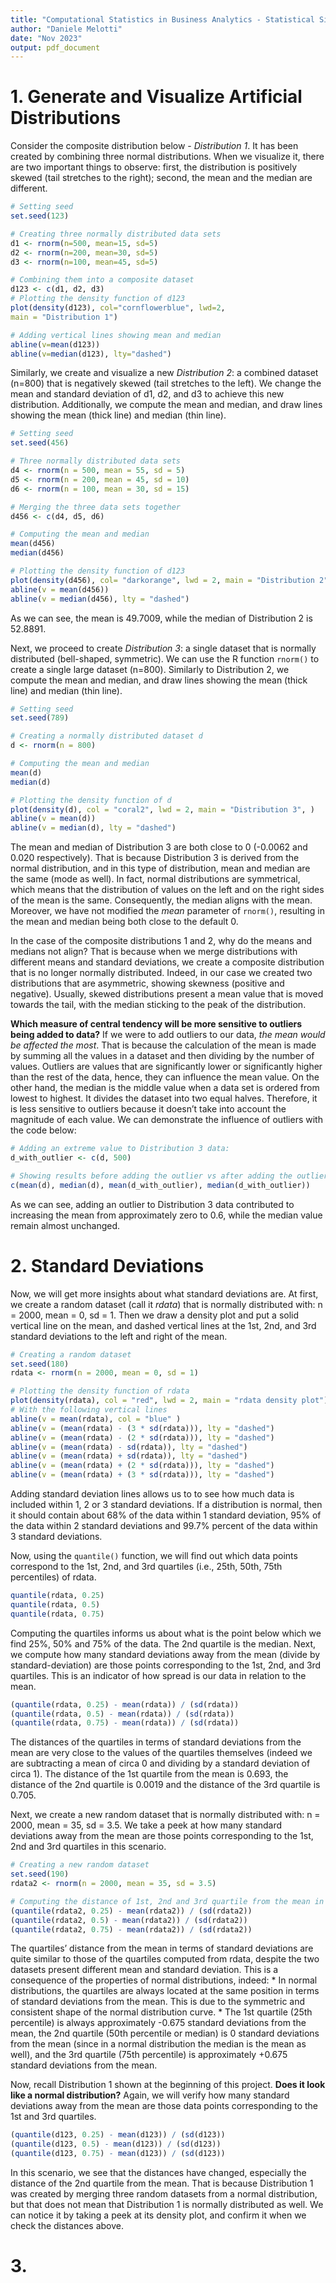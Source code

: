 ```yaml
---
title: "Computational Statistics in Business Analytics - Statistical Simulations"
author: "Daniele Melotti"
date: "Nov 2023"
output: pdf_document
---
```


# 1. Generate and Visualize Artificial Distributions

Consider the composite distribution below - _Distribution 1_. It has been created by combining three normal distributions. When we visualize it, there are two important things to observe: first, the distribution is positively skewed (tail stretches to the right); second, the mean and the median are different.
```r
# Setting seed
set.seed(123)

# Creating three normally distributed data sets
d1 <- rnorm(n=500, mean=15, sd=5)
d2 <- rnorm(n=200, mean=30, sd=5)
d3 <- rnorm(n=100, mean=45, sd=5)

# Combining them into a composite dataset
d123 <- c(d1, d2, d3)
# Plotting the density function of d123
plot(density(d123), col="cornflowerblue", lwd=2,
main = "Distribution 1")

# Adding vertical lines showing mean and median
abline(v=mean(d123))
abline(v=median(d123), lty="dashed")
```

Similarly, we create and visualize a new _Distribution 2_: a combined dataset (n=800) that is negatively skewed (tail stretches to the left). We change the mean and standard deviation of d1, d2, and d3 to achieve this new distribution. Additionally, we compute the mean and median, and draw lines showing the mean (thick line) and median (thin line).
```r
# Setting seed
set.seed(456)

# Three normally distributed data sets
d4 <- rnorm(n = 500, mean = 55, sd = 5)
d5 <- rnorm(n = 200, mean = 45, sd = 10)
d6 <- rnorm(n = 100, mean = 30, sd = 15)

# Merging the three data sets together
d456 <- c(d4, d5, d6)

# Computing the mean and median
mean(d456)
median(d456)

# Plotting the density function of d123
plot(density(d456), col= "darkorange", lwd = 2, main = "Distribution 2", )
abline(v = mean(d456))
abline(v = median(d456), lty = "dashed")
```

As we can see, the mean is 49.7009, while the median of Distribution 2 is 52.8891.

Next, we proceed to create _Distribution 3_: a single dataset that is normally distributed (bell-shaped, symmetric). We can use the R function `rnorm()` to create a single large dataset (n=800). Similarly to Distribution 2, we compute the mean and median, and draw lines showing the mean (thick line) and median (thin line).
```r
# Setting seed
set.seed(789)

# Creating a normally distributed dataset d
d <- rnorm(n = 800)

# Computing the mean and median
mean(d)
median(d)

# Plotting the density function of d
plot(density(d), col = "coral2", lwd = 2, main = "Distribution 3", )
abline(v = mean(d))
abline(v = median(d), lty = "dashed")
```

The mean and median of Distribution 3 are both close to 0 (-0.0062 and 0.020 respectively). That is because Distribution 3 is derived from the normal distribution, and in this type of distribution, mean and median are the same (mode as well). In fact, normal distributions are symmetrical, which means that the distribution of values on the left and on the right sides of the mean is the same. Consequently, the median aligns with the mean. Moreover, we have not modified the _mean_ parameter of `rnorm()`, resulting in the mean and median being both close to the default 0.

In the case of the composite distributions 1 and 2, why do the means and medians not align? That is because when we merge distributions with different means and standard deviations, we create a composite distribution that is no longer normally distributed. Indeed, in our case we created two distributions that are asymmetric, showing skewness (positive and negative). Usually, skewed distributions present a mean value that is moved towards the tail, with the median sticking to the peak of the distribution.

**Which measure of central tendency will be more sensitive to outliers being added to data?** If we were to add outliers to our data, _the mean would be affected the most_. That is because the calculation of the mean is made by summing all the values in a dataset and then dividing by the number of values. Outliers are values that are significantly lower or significantly higher than the rest of the data, hence, they can influence the mean value. On the other hand, the median is the middle value when a data set is ordered from lowest to highest. It divides the dataset into two equal halves. Therefore, it is less sensitive to outliers because it doesn't take into account the magnitude of each value. We can demonstrate the influence of outliers with the code below:
```r
# Adding an extreme value to Distribution 3 data:
d_with_outlier <- c(d, 500)

# Showing results before adding the outlier vs after adding the outlier:
c(mean(d), median(d), mean(d_with_outlier), median(d_with_outlier))
```

As we can see, adding an outlier to Distribution 3 data contributed to increasing the mean from approximately zero to 0.6, while the median value remain almost unchanged.

# 2. Standard Deviations

Now, we will get more insights about what standard deviations are. At first, we create a random dataset (call it _rdata_) that is normally distributed with: n = 2000, mean = 0, sd = 1. Then we draw a density plot and put a solid vertical line on the mean, and dashed vertical lines at the 1st, 2nd, and 3rd standard deviations to the left and right of the mean.
```r
# Creating a random dataset
set.seed(180)
rdata <- rnorm(n = 2000, mean = 0, sd = 1)

# Plotting the density function of rdata
plot(density(rdata), col = "red", lwd = 2, main = "rdata density plot")
# With the following vertical lines
abline(v = mean(rdata), col = "blue" )
abline(v = (mean(rdata) - (3 * sd(rdata))), lty = "dashed")
abline(v = (mean(rdata) - (2 * sd(rdata))), lty = "dashed")
abline(v = (mean(rdata) - sd(rdata)), lty = "dashed")
abline(v = (mean(rdata) + sd(rdata)), lty = "dashed")
abline(v = (mean(rdata) + (2 * sd(rdata))), lty = "dashed")
abline(v = (mean(rdata) + (3 * sd(rdata))), lty = "dashed")
```

Adding standard deviation lines allows us to to see how much data is included within 1, 2 or 3 standard deviations. If a distribution is normal, then it should contain about 68% of the data within 1 standard deviation,
95% of the data within 2 standard deviations and 99.7% percent of the data within 3 standard deviations.

Now, using the `quantile()` function, we will find out which data points correspond to the 1st, 2nd, and 3rd quartiles (i.e., 25th, 50th, 75th percentiles) of rdata.
```r
quantile(rdata, 0.25)
quantile(rdata, 0.5)
quantile(rdata, 0.75)
```

Computing the quartiles informs us about what is the point below which we find 25%, 50% and 75% of the data. The 2nd quartile is the median. Next, we compute how many standard deviations away from the mean (divide by standard-deviation) are those points corresponding to the 1st, 2nd, and 3rd quartiles. This is an indicator of how spread is our data in relation to the mean.
```r
(quantile(rdata, 0.25) - mean(rdata)) / (sd(rdata))
(quantile(rdata, 0.5) - mean(rdata)) / (sd(rdata))
(quantile(rdata, 0.75) - mean(rdata)) / (sd(rdata))
```

The distances of the quartiles in terms of standard deviations from the mean are very close to the values of
the quartiles themselves (indeed we are subtracting a mean of circa 0 and dividing by a standard deviation of
circa 1). The distance of the 1st quartile from the mean is 0.693, the distance of the 2nd quartile is 0.0019
and the distance of the 3rd quartile is 0.705.

Next, we create a new random dataset that is normally distributed with: n = 2000, mean = 35, sd = 3.5. We take a peek at how many standard deviations away from the mean are those points corresponding to the 1st, 2nd and 3rd quartiles in this scenario.
```r
# Creating a new random dataset
set.seed(190)
rdata2 <- rnorm(n = 2000, mean = 35, sd = 3.5)

# Computing the distance of 1st, 2nd and 3rd quartile from the mean in terms of sd
(quantile(rdata2, 0.25) - mean(rdata2)) / (sd(rdata2))
(quantile(rdata2, 0.5) - mean(rdata2)) / (sd(rdata2))
(quantile(rdata2, 0.75) - mean(rdata2)) / (sd(rdata2))
```

The quartiles' distance from the mean in terms of standard deviations are quite similar to those of the quartiles computed from rdata, despite the two datasets present different mean and standard deviation. This is a consequence of the properties of normal distributions, indeed:
* In normal distributions, the quartiles are always located at the same position in terms of standard deviations from the mean. This is due to the symmetric and consistent shape of the normal distribution curve.
* The 1st quartile (25th percentile) is always approximately -0.675 standard deviations from the mean, the 2nd quartile (50th percentile or median) is 0 standard deviations from the mean (since in a normal distribution the median is the mean as well), and the 3rd quartile (75th percentile) is approximately +0.675 standard deviations from the mean.

Now, recall Distribution 1 shown at the beginning of this project. **Does it look like a normal distribution?** Again, we will verify how many standard deviations away from the mean are those data points corresponding to the 1st and 3rd quartiles.
```r
(quantile(d123, 0.25) - mean(d123)) / (sd(d123))
(quantile(d123, 0.5) - mean(d123)) / (sd(d123))
(quantile(d123, 0.75) - mean(d123)) / (sd(d123))
```

In this scenario, we see that the distances have changed, especially the distance of the 2nd quartile from the mean. That is because Distribution 1 was created by merging three random datasets from a normal distribution, but that does not mean that Distribution 1 is normally distributed as well. We can notice it by taking a peek at its density plot, and confirm it when we check the distances above.

# 3.